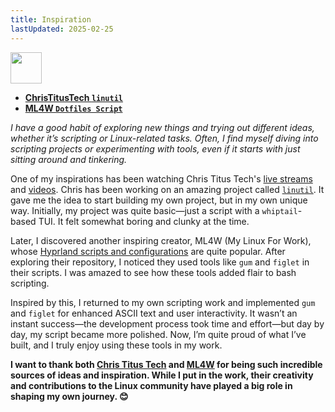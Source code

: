 ```yaml
---
title: Inspiration 
lastUpdated: 2025-02-25
---
```


<img src="https://cdn-icons-png.flaticon.com/128/7119/7119415.png" width="50" />

- **[ChrisTitusTech `linutil`](https://github.com/ChrisTitusTech/linutil/)**  
- **[ML4W `Dotfiles Script`](https://github.com/mylinuxforwork/dotfiles)**

*I have a good habit of exploring new things and trying out different ideas, whether it’s scripting or Linux-related tasks. Often, I find myself diving into scripting projects or experimenting with tools, even if it starts with just sitting around and tinkering.*

One of my inspirations has been watching Chris Titus Tech's [live streams](https://www.youtube.com/@TitusTechTalk) and [videos](https://www.youtube.com/@ChrisTitusTech). Chris has been working on an amazing project called [`linutil`](https://github.com/ChrisTitusTech/linutil/). It gave me the idea to start building my own project, but in my own unique way. Initially, my project was quite basic—just a script with a `whiptail`-based TUI. It felt somewhat boring and clunky at the time.

Later, I discovered another inspiring creator, ML4W (My Linux For Work), whose [Hyprland scripts and configurations](https://github.com/mylinuxforwork/dotfiles) are quite popular. After exploring their repository, I noticed they used tools like `gum` and `figlet` in their scripts. I was amazed to see how these tools added flair to bash scripting.

Inspired by this, I returned to my own scripting work and implemented `gum` and `figlet` for enhanced ASCII text and user interactivity. It wasn’t an instant success—the development process took time and effort—but day by day, my script became more polished. Now, I’m quite proud of what I’ve built, and I truly enjoy using these tools in my work.

**I want to thank both [Chris Titus Tech](https://github.com/ChrisTitusTech) and [ML4W](https://github.com/mylinuxforwork/) for being such incredible sources of ideas and inspiration. While I put in the work, their creativity and contributions to the Linux community have played a big role in shaping my own journey. 😊**



